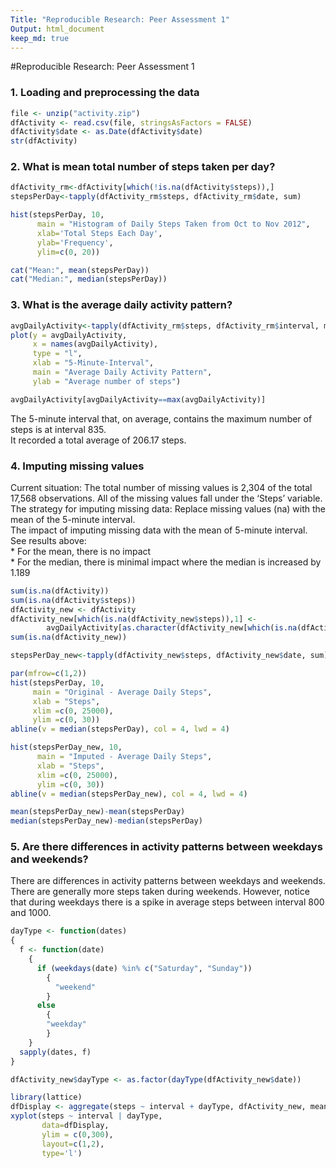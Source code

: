 ```yaml
---
Title: "Reproducible Research: Peer Assessment 1"
Output: html_document
keep_md: true
---
```


#Reproducible Research: Peer Assessment 1

### 1. Loading and preprocessing the data
```r
file <- unzip("activity.zip")
dfActivity <- read.csv(file, stringsAsFactors = FALSE)
dfActivity$date <- as.Date(dfActivity$date)
str(dfActivity)  
```  
  
### 2. What is mean total number of steps taken per day?
```r
dfActivity_rm<-dfActivity[which(!is.na(dfActivity$steps)),]
stepsPerDay<-tapply(dfActivity_rm$steps, dfActivity_rm$date, sum)

hist(stepsPerDay, 10,
      main = "Histogram of Daily Steps Taken from Oct to Nov 2012",
      xlab='Total Steps Each Day',
      ylab='Frequency',
      ylim=c(0, 20))

cat("Mean:", mean(stepsPerDay))  
cat("Median:", median(stepsPerDay))

```  

### 3. What is the average daily activity pattern?
```r
avgDailyActivity<-tapply(dfActivity_rm$steps, dfActivity_rm$interval, mean)
plot(y = avgDailyActivity, 
     x = names(avgDailyActivity), 
     type = "l", 
     xlab = "5-Minute-Interval", 
     main = "Average Daily Activity Pattern", 
     ylab = "Average number of steps")

avgDailyActivity[avgDailyActivity==max(avgDailyActivity)]
```
The 5-minute interval that, on average, contains the maximum number of steps is at interval 835.  
It recorded a total average of 206.17 steps.  
  

### 4. Imputing missing values
Current situation: The total number of missing values is 2,304 of the total 17,568 observations. All of the missing values fall under the 'Steps' variable.  
The strategy for imputing missing data: Replace missing values (na) with the mean of the 5-minute interval.  
The impact of imputing missing data with the mean of 5-minute interval. See results above:   
 * For the mean, there is no impact  
 * For the median, there is minimal impact where the median is increased by 1.189  
```r
sum(is.na(dfActivity))
sum(is.na(dfActivity$steps))
dfActivity_new <- dfActivity
dfActivity_new[which(is.na(dfActivity_new$steps)),1] <-
        avgDailyActivity[as.character(dfActivity_new[which(is.na(dfActivity_new$steps)),3])]
sum(is.na(dfActivity_new))

stepsPerDay_new<-tapply(dfActivity_new$steps, dfActivity_new$date, sum)

par(mfrow=c(1,2))
hist(stepsPerDay, 10, 
     main = "Original - Average Daily Steps", 
     xlab = "Steps", 
     xlim =c(0, 25000),
     ylim =c(0, 30))
abline(v = median(stepsPerDay), col = 4, lwd = 4)

hist(stepsPerDay_new, 10, 
      main = "Imputed - Average Daily Steps", 
      xlab = "Steps",
      xlim =c(0, 25000),
      ylim =c(0, 30))
abline(v = median(stepsPerDay_new), col = 4, lwd = 4)

mean(stepsPerDay_new)-mean(stepsPerDay)
median(stepsPerDay_new)-median(stepsPerDay)
```
  

### 5. Are there differences in activity patterns between weekdays and weekends?
There are differences in activity patterns between weekdays and weekends. There are generally more steps taken during weekends. However, notice that during weekdays there is a spike in average steps between interval 800 and 1000.

```r
dayType <- function(dates) 
{
  f <- function(date) 
    {
      if (weekdays(date) %in% c("Saturday", "Sunday")) 
        {
          "weekend"
        }
      else 
        {
        "weekday"
        }
    }
  sapply(dates, f)
}

dfActivity_new$dayType <- as.factor(dayType(dfActivity_new$date))

library(lattice)
dfDisplay <- aggregate(steps ~ interval + dayType, dfActivity_new, mean)
xyplot(steps ~ interval | dayType, 
       data=dfDisplay, 
       ylim = c(0,300), 
       layout=c(1,2), 
       type='l')
```

